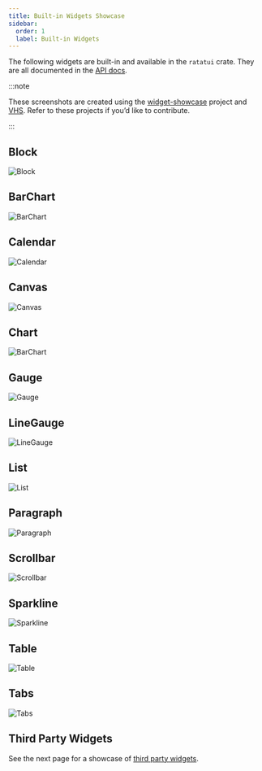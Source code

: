 ```yaml
---
title: Built-in Widgets Showcase
sidebar:
  order: 1
  label: Built-in Widgets
---
```



The following widgets are built-in and available in the `ratatui` crate. They are all documented in
the [API docs](https://docs.rs/ratatui/latest/ratatui/widgets/index.html).

:::note

These screenshots are created using the [widget-showcase] project and [VHS]. Refer to these projects
if you’d like to contribute.

:::

[widget-showcase]:
  https://github.com/ratatui/ratatui-website/tree/main/code/showcase/widget-showcase
[VHS]: https://github.com/charmbracelet/vhs

## Block <LinkBadge href="https://docs.rs/ratatui/latest/ratatui/widgets/block/struct.Block.html" text="Docs" /> <LinkBadge href="https://ratatui.rs/examples/widgets/block/" text="Example Code" />

![Block](./widgets/block.png)

## BarChart <LinkBadge href="https://docs.rs/ratatui/latest/ratatui/widgets/struct.BarChart.html" text="Docs" /> <LinkBadge href="https://ratatui.rs/examples/widgets/barchart/" text="Example Code" />

![BarChart](./widgets/bar_chart.png)

## Calendar <LinkBadge href="https://docs.rs/ratatui/latest/ratatui/widgets/calendar/struct.Monthly.html" text="Docs" /> <LinkBadge href="https://ratatui.rs/examples/widgets/calendar/" text="Example Code" />

![Calendar](./widgets/calendar.png)

## Canvas <LinkBadge href="https://docs.rs/ratatui/latest/ratatui/widgets/canvas/struct.Canvas.html" text="Docs" /> <LinkBadge href="https://ratatui.rs/examples/widgets/canvas/" text="Example Code" />

![Canvas](./widgets/canvas.png)

## Chart <LinkBadge href="https://docs.rs/ratatui/latest/ratatui/widgets/struct.Chart.html" text="Docs" /> <LinkBadge href="https://ratatui.rs/examples/widgets/chart/" text="Example Code" />

![BarChart](./widgets/chart.png)

## Gauge <LinkBadge href="https://docs.rs/ratatui/latest/ratatui/widgets/struct.Gauge.html" text="Docs" /> <LinkBadge href="https://ratatui.rs/examples/widgets/gauge/" text="Example Code" />

![Gauge](./widgets/gauge.png)

## LineGauge <LinkBadge href="https://docs.rs/ratatui/latest/ratatui/widgets/struct.LineGauge.html" text="Docs" />

![LineGauge](./widgets/line_gauge.png)

## List <LinkBadge href="https://docs.rs/ratatui/latest/ratatui/widgets/struct.List.html" text="Docs" /> <LinkBadge href="https://ratatui.rs/examples/widgets/list/" text="Example Code" />

![List](./widgets/list.png)

## Paragraph <LinkBadge href="https://docs.rs/ratatui/latest/ratatui/widgets/struct.Paragraph.html" text="Docs" /> <LinkBadge href="https://ratatui.rs/examples/widgets/paragraph/" text="Example Code" />

![Paragraph](./widgets/paragraph.png)

## Scrollbar <LinkBadge href="https://docs.rs/ratatui/latest/ratatui/widgets/struct.Scrollbar.html" text="Docs" /> <LinkBadge href="https://docs.rs/ratatui/latest/ratatui/widgets/struct.Scrollbar.html" text="Example Code" />

![Scrollbar](./widgets/scrollbar.png)

## Sparkline <LinkBadge href="https://docs.rs/ratatui/latest/ratatui/widgets/struct.Sparkline.html" text="Docs" /> <LinkBadge href="https://ratatui.rs/examples/widgets/sparkline/" text="Example Code" />

![Sparkline](./widgets/sparkline.png)

## Table <LinkBadge href="https://docs.rs/ratatui/latest/ratatui/widgets/struct.Table.html" text="Docs" /> <LinkBadge href="https://ratatui.rs/examples/widgets/table/" text="Example Code" />

![Table](./widgets/table.png)

## Tabs <LinkBadge href="https://docs.rs/ratatui/latest/ratatui/widgets/struct.Tabs.html" text="Docs" /> <LinkBadge href="https://ratatui.rs/examples/widgets/tabs/" text="Example Code" />

![Tabs](./widgets/tabs.png)

## Third Party Widgets

See the next page for a showcase of [third party widgets](../third-party-widgets).
